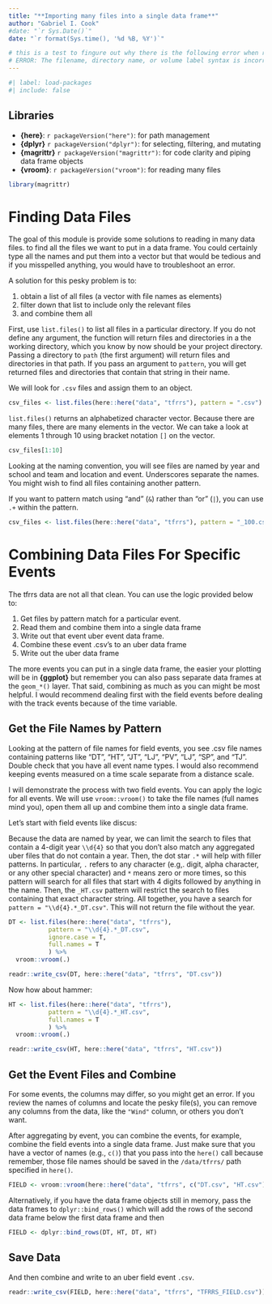 ```yaml
---
title: "**Importing many files into a single data frame**"
author: "Gabriel I. Cook"
#date: "`r Sys.Date()`"
date: "`r format(Sys.time(), '%d %B, %Y')`"

# this is a test to fingure out why there is the following error when rendering many quarto files:
# ERROR: The filename, directory name, or volume label syntax is incorrect. (os error 123)
---
```


```r
#| label: load-packages
#| include: false
```


## **Libraries** 

- **{here}**: `r packageVersion("here")`: for path management
- **{dplyr}** `r packageVersion("dplyr")`: for selecting, filtering, and mutating
- **{magrittr}** `r packageVersion("magrittr")`: for code clarity and piping data frame objects
- **{vroom}**: `r packageVersion("vroom")`: for reading many files


```r
library(magrittr)
```

# **Finding Data Files**

The goal of this module is provide some solutions to reading in many data files. to find all the files we want to put in a data frame. You could certainly type all the names and put them into a vector but that would be tedious and if you misspelled anything, you would have to troubleshoot an error. 

A solution for this pesky problem is to:

1. obtain a list of all files (a vector with file names as elements)
2. filter down that list to include only the relevant files 
3. and combine them all

First, use `list.files()` to list all files in a particular directory. If you do not define any argument, the function will return files and directories in a the working directory, which you know by now should be your project directory. Passing a directory to `path` (the first argument) will return files and directories in that path. If you pass an argument to `pattern`, you will get returned files and directories that contain that string in their name. 

We will look for `.csv` files and assign them to an object. 

```r
csv_files <- list.files(here::here("data", "tfrrs"), pattern = ".csv")
```

`list.files()` returns an alphabetized character vector. Because there are many files, there are many elements in the vector. We can take a look at elements 1 through 10 using bracket notation `[]` on the vector.  

```r
csv_files[1:10]
```

Looking at the naming convention, you will see files are named by year and school and team and location and event. Underscores separate the names. You might wish to find all files containing another pattern.

If you want to pattern match using "and" (`&`) rather than "or" (`|`), you can use `.+` within the pattern.

```r
csv_files <- list.files(here::here("data", "tfrrs"), pattern = "_100.csv")
```


# **Combining Data Files For Specific Events**

The tfrrs data are not all that clean. You can use the logic provided below to:

1. Get files by pattern match for a particular event.
2. Read them and combine them into a single data frame
3. Write out that event uber event data frame.
4. Combine these event .csv's to an uber data frame
4. Write out the uber data frame 

The more events you can put in a single data frame, the easier your plotting will be in **{ggplot}** but remember you can also pass separate data frames at the `geom_*()` layer. That said, combining as much as you can might be most helpful. I would recommend dealing first with the field events before dealing with the track events because of the time variable.


## **Get the File Names by Pattern**

Looking at the pattern of file names for field events, you see .csv file names containing patterns like "DT", "HT", "JT", "LJ", "PV", "LJ", "SP", and "TJ". Double check that you have all event name types. I would also recommend keeping events measured on a time scale separate from a distance scale. 

I will demonstrate the process with two field events. You can apply the logic for all events. We will use `vroom::vroom()` to take the file names (full names mind you), open them all up and combine them into a single data frame.

Let's start with field events like discus:

Because the data are named by year, we can limit the search to files that contain a 4-digit year `\\d{4}` so that you don't also match any aggregated uber files that do not contain a year. Then, the dot star `.*` will help with filler patterns. In particular, `.` refers to any character (e.g,. digit, alpha character, or any other special character) and `*` means zero or more times, so this pattern will search for all files that start with 4 digits followed by anything in the name. Then, the `_HT.csv` pattern will restrict the search to files containing that exact character string. All together, you have a search for `pattern = "\\d{4}.*_DT.csv"`. This will not return the file without the year.

```r
DT <- list.files(here::here("data", "tfrrs"), 
           pattern = "\\d{4}.*_DT.csv",
           ignore.case = T,
           full.names = T
           ) %>% 
  vroom::vroom(.)

readr::write_csv(DT, here::here("data", "tfrrs", "DT.csv"))
```


Now how about hammer:

```r
HT <- list.files(here::here("data", "tfrrs"), 
           pattern = "\\d{4}.*_HT.csv",
           full.names = T
           ) %>% 
  vroom::vroom(.)

readr::write_csv(HT, here::here("data", "tfrrs", "HT.csv"))
```


## **Get the Event Files and Combine**

For some events, the columns may differ, so you might get an error. If you review the names of columns and locate the pesky file(s), you can remove any columns from the data, like the `"Wind"` column, or others you don't want. 

After aggregating by event, you can combine the events, for example, combine the field events into a single data frame. Just make sure that you have a vector of names (e.g., `c()`) that you pass into the `here()` call because remember, those file names should be saved in the `/data/tfrrs/` path specified in `here()`. 

```r
FIELD <- vroom::vroom(here::here("data", "tfrrs", c("DT.csv", "HT.csv")))
```

Alternatively, if you have the data frame objects still in memory, pass the data frames to `dplyr::bind_rows()` which will add the rows of the second data frame below the first data frame and then 
 
```r
FIELD <- dplyr::bind_rows(DT, HT, DT, HT)
```

## **Save Data**

And then combine and write to an uber field event `.csv`. 
 
```r
readr::write_csv(FIELD, here::here("data", "tfrrs", "TFRRS_FIELD.csv"))
```

